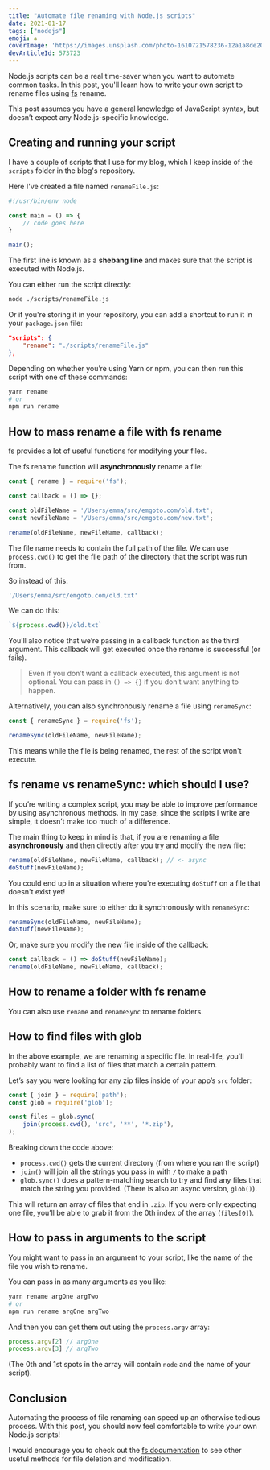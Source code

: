 ```yaml
---
title: "Automate file renaming with Node.js scripts"
date: 2021-01-17
tags: ["nodejs"]
emoji: ♻️
coverImage: 'https://images.unsplash.com/photo-1610721578236-12a1a8de20b4?ixid=MXwxMjA3fDB8MHxlZGl0b3JpYWwtZmVlZHwyOXx8fGVufDB8fHw%3D&ixlib=rb-1.2.1&auto=format&fit=crop&w=900&q=60'
devArticleId: 573723
---
```


Node.js scripts can be a real time-saver when you want to automate common tasks. In this post, you'll learn how to write your own script to rename files using [fs](https://nodejs.org/api/fs.html) rename.

This post assumes you have a general knowledge of JavaScript syntax, but doesn’t expect any Node.js-specific knowledge.

## Creating and running your script
I have a couple of scripts that I use for my blog, which I keep inside of the `scripts` folder in the blog's repository.

Here I've created a file named `renameFile.js`:

```js:title=scripts/renameFile.js
#!/usr/bin/env node

const main = () => {
    // code goes here
}

main();
```

The first line is known as a **shebang line** and makes sure that the script is executed with Node.js.

You can either run the script directly:

```sh
node ./scripts/renameFile.js
```

Or if you're storing it in your repository, you can add a shortcut to run it in your `package.json` file:

```json:title=package.json
"scripts": {
    "rename": "./scripts/renameFile.js"
},
```

Depending on whether you’re using Yarn or npm, you can then run this script with one of these commands: 

```bash
yarn rename
# or
npm run rename
```

## How to mass rename a file with fs rename
fs provides a lot of useful functions for modifying your files.

The fs rename function will **asynchronously** rename a file:

```js
const { rename } = require('fs');

const callback = () => {};

const oldFileName = '/Users/emma/src/emgoto.com/old.txt';
const newFileName = '/Users/emma/src/emgoto.com/new.txt';

rename(oldFileName, newFileName, callback);
```

The file name needs to contain the full path of the file. We can use `process.cwd()` to get the file path of the directory that the script was run from.

So instead of this:

```js
'/Users/emma/src/emgoto.com/old.txt'
```

We can do this:

```js
`${process.cwd()}/old.txt`
```

You’ll also notice that we’re passing in a callback function as the third argument. This callback will get executed once the rename is successful (or fails).

> Even if you don’t want a callback executed, this argument is not optional. You can pass in `() => {}` if you don’t want anything to happen.

Alternatively, you can also synchronously rename a file using `renameSync`:

```js
const { renameSync } = require('fs');

renameSync(oldFileName, newFileName);
```

This means while the file is being renamed, the rest of the script won't execute.

## fs rename vs renameSync: which should I use?

If you’re writing a complex script, you may be able to improve performance by using asynchronous methods. In my case, since the scripts I write are simple, it doesn’t make too much of a difference.

The main thing to keep in mind is that, if you are renaming a file **asynchronously** and then directly after you try and modify the new file:

```js
rename(oldFileName, newFileName, callback); // <- async
doStuff(newFileName);
```

You could end up in a situation where you're executing `doStuff` on a file that doesn't exist yet!

In this scenario, make sure to either do it synchronously with `renameSync`:

```js
renameSync(oldFileName, newFileName);
doStuff(newFileName);
```

Or, make sure you modify the new file inside of the callback:

```js
const callback = () => doStuff(newFileName);
rename(oldFileName, newFileName, callback);
```

## How to rename a folder with fs rename
You can also use `rename` and `renameSync` to rename folders.

## How to find files with glob
In the above example, we are renaming a specific file. In real-life, you'll probably want to find a list of files that match a certain pattern.

Let’s say you were looking for any zip files inside of your app’s `src` folder:

```js
const { join } = require('path');
const glob = require('glob');

const files = glob.sync(
    join(process.cwd(), 'src', '**', '*.zip'),
);
```

Breaking down the code above:
* `process.cwd()` gets the current directory (from where you ran the script)
* `join()` will join all the strings you pass in with `/` to make a path
* `glob.sync()` does a pattern-matching search to try and find any files that match the string you provided. (There is also an async version, `glob()`).

This will return an array of files that end in `.zip`. If you were only expecting one file, you’ll be able to grab it from the 0th index of the array (`files[0]`).

## How to pass in arguments to the script
You might want to pass in an argument to your script, like the name of the file you wish to rename.

You can pass in as many arguments as you like:

```bash
yarn rename argOne argTwo
# or
npm run rename argOne argTwo
```

And then you can get them out using the `process.argv` array: 

```js
process.argv[2] // argOne
process.argv[3] // argTwo
```

(The 0th and 1st spots in the array will contain `node` and the name of your script).

## Conclusion

Automating the process of file renaming can speed up an otherwise tedious process. With this post, you should now feel comfortable to write your own Node.js scripts!

I would encourage you to check out the [fs documentation](https://nodejs.org/api/fs.html) to see other useful methods for file deletion and modification.
